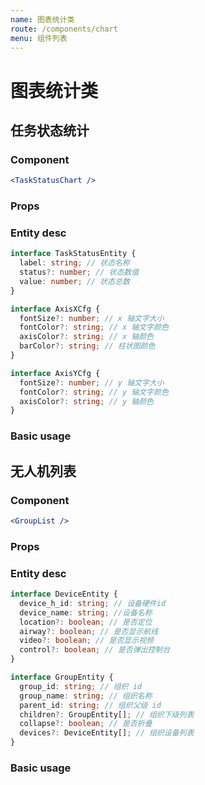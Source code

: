 ```yaml
---
name: 图表统计类
route: /components/chart
menu: 组件列表
---
```


# 图表统计类


## 任务状态统计

### Component

```jsx
<TaskStatusChart />
```

### Props

<Props of={TaskStatusChart} />

### Entity desc

```ts
interface TaskStatusEntity {
  label: string; // 状态名称
  status?: number; // 状态数值
  value: number; // 状态总数
}

interface AxisXCfg {
  fontSize?: number; // x 轴文字大小
  fontColor?: string; // x 轴文字颜色
  axisColor?: string; // x 轴颜色
  barColor?: string; // 柱状图颜色
}

interface AxisYCfg {
  fontSize?: number; // y 轴文字大小
  fontColor?: string; // y 轴文字颜色
  axisColor?: string; // y 轴颜色
}
```

### Basic usage

<Playground>
  <TaskStatusChart
    data={[
      { label: "待执行", status: 1, value: 2 },
      { label: "执行中", status: 2, value: 10 },
      { label: "已完成", status: 3, value: 20 },
      { label: "已取消", status: 4, value: 50 }
    ]}
  />
</Playground>

## 无人机列表


### Component

```jsx
<GroupList />
```

### Props

<Props of={GroupList} />

### Entity desc

```ts
interface DeviceEntity {
  device_h_id: string; // 设备硬件id
  device_name: string; //设备名称
  location?: boolean; // 是否定位
  airway?: boolean; // 是否显示航线
  video?: boolean; // 是否显示视频
  control?: boolean; // 是否弹出控制台
}

interface GroupEntity {
  group_id: string; // 组织 id
  group_name: string; // 组织名称
  parent_id: string; // 组织父级 id
  children?: GroupEntity[]; // 组织下级列表
  collapse?: boolean; // 是否折叠
  devices?: DeviceEntity[]; // 组织设备列表
}
```

### Basic usage

<Playground>
  <GroupList
    data={[
      {
        group_id: "1",
        group_name: "市局",
        parent_id: "-1",
        children: [
          {
            group_id: "2",
            group_name: "分局1",
            parent_id: "1",
            devices: [
              {
                device_h_id: "yyyy",
                device_name: "入云龙2"
              }
            ]
          }
        ],
        devices: [
          {
            device_h_id: "xxxx",
            device_name: "入云龙1"
          }
        ]
      }
    ]}
  />
</Playground>
